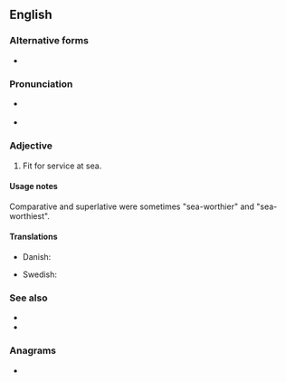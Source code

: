 {{also|seaworthy}}
==English==

===Alternative forms===
* {{l|en|seaworthy}}

===Pronunciation===
* {{a|RP}} {{IPA|en|/ˈsiːwɜːði/}}
* {{a|GenAm}} {{IPA|en|/ˈsiːwɝði/}}

===Adjective===
{{en-adj|head=[[sea]]-[[worthy]]}}

# Fit for service at sea.

====Usage notes====
Comparative and superlative were sometimes "sea-worthier" and "sea-worthiest".

====Translations====
{{trans-top|fit for service at sea}}
* Danish: {{t|da|sødygtig}}
{{trans-mid}}
* Swedish: {{t+|sv|sjövärdig}}
{{trans-bottom}}

===See also===
* {{l|en|-worthy}}
* {{l|en|seaworthiness}}

===Anagrams===
* {{anagrams|en|a=aehorstwy|otherways}}